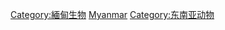 {{catmore}}
[[Category:緬甸生物|Category:緬甸生物]]
[[Category:各國動物|Myanmar]]
[[Category:东南亚动物|Category:东南亚动物]]